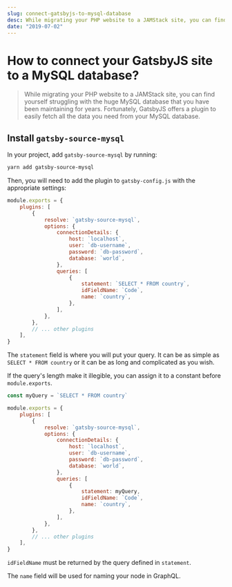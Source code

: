 ```yaml
---
slug: connect-gatsbyjs-to-mysql-database
desc: While migrating your PHP website to a JAMStack site, you can find yourself struggling with the huge MySQL database that you have been maintaining for years. Fortunately, GatsbyJS offers a plugin to easily fetch all the data you need from your MySQL database.
date: "2019-07-02"
---
```


# How to connect your GatsbyJS site to a MySQL database?

> While migrating your PHP website to a JAMStack site, you can find yourself struggling with the huge MySQL database that you have been maintaining for years. Fortunately, GatsbyJS offers a plugin to easily fetch all the data you need from your MySQL database.

## Install `gatsby-source-mysql`

In your project, add `gatsby-source-mysql` by running:

```sh
yarn add gatsby-source-mysql
```

Then, you will need to add the plugin to `gatsby-config.js` with the appropriate settings:

```js
module.exports = {
	plugins: [
		{
			resolve: `gatsby-source-mysql`,
			options: {
				connectionDetails: {
					host: `localhost`,
					user: `db-username`,
					password: `db-password`,
					database: `world`,
				},
				queries: [
					{
						statement: `SELECT * FROM country`,
						idFieldName: `Code`,
						name: `country`,
					},
				],
			},
		},
		// ... other plugins
	],
}
```

The `statement` field is where you will put your query. It can be as simple as `SELECT * FROM country` or it can be as long and complicated as you wish.

If the query's length make it illegible, you can assign it to a constant before `module.exports`.

```js
const myQuery = `SELECT * FROM country`

module.exports = {
	plugins: [
		{
			resolve: `gatsby-source-mysql`,
			options: {
				connectionDetails: {
					host: `localhost`,
					user: `db-username`,
					password: `db-password`,
					database: `world`,
				},
				queries: [
					{
						statement: myQuery,
						idFieldName: `Code`,
						name: `country`,
					},
				],
			},
		},
		// ... other plugins
	],
}
```

`idFieldName` must be returned by the query defined in `statement`.

The `name` field will be used for naming your node in GraphQL.
